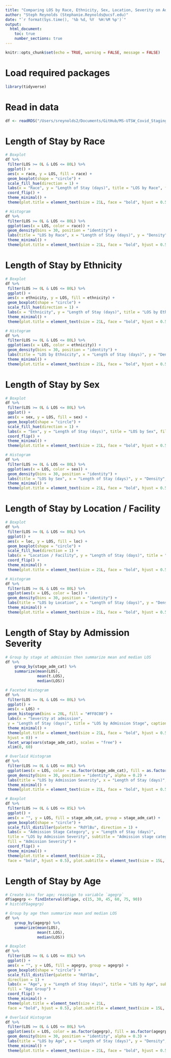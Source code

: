 ```yaml
---
title: "Comparing LOS by Race, Ethnicity, Sex, Location, Severity on Admission, and Age"
author: "Steph Reynolds (Stephanie.Reynolds@ucsf.edu)"
date: "`r format(Sys.time(), '%b %d, %Y  %H:%M %p')`"
output:
  html_document:
    toc: true
    number_sections: true
---
```


```r
knitr::opts_chunk$set(echo = TRUE, warning = FALSE, message = FALSE)
```

# Load required packages

```r
library(tidyverse)
```

# Read in data

```r
df <- readRDS("/Users/sreynolds2/Documents/GitHub/MS-UTSW_Covid_Staging/data/regdf_11.08.21.rds")
```

# Length of Stay by Race

```r
# Boxplot
df %>%
 filter(LOS >= 0L & LOS <= 80L) %>%
 ggplot() +
 aes(x = race, y = LOS, fill = race) +
 geom_boxplot(shape = "circle") +
 scale_fill_hue(direction = 1) +
 labs(x = "Race", y = "Length of Stay (days)", title = "LOS by Race", fill = "Race Category") +
 coord_flip() +
 theme_minimal() +
 theme(plot.title = element_text(size = 21L, face = "bold", hjust = 0.5))

# Histogram
df %>%
 filter(LOS >= 0L & LOS <= 80L) %>% 
 ggplot(aes(x = LOS, color = race)) +
 geom_density(bins = 30, position = "identity") +
 labs(title = "LOS by Race", x = "Length of Stay (days)", y = "Density", color = "Race") +
 theme_minimal() +
 theme(plot.title = element_text(size = 21L, face = "bold", hjust = 0.5))
```

# Length of Stay by Ethnicity

```r
# Boxplot
df %>%
 filter(LOS >= 0L & LOS <= 80L) %>%
 ggplot() +
 aes(x = ethnicity, y = LOS, fill = ethnicity) +
 geom_boxplot(shape = "circle") +
 scale_fill_hue(direction = 1) +
 labs(x = "Ethnicity", y = "Length of Stay (days)", title = "LOS by Ethnicity", fill = "Ethnicity") +
 theme_minimal() +
 theme(plot.title = element_text(size = 21L, face = "bold", hjust = 0.5))

# Histogram
df %>%
 filter(LOS >= 0L & LOS <= 80L) %>% 
 ggplot(aes(x = LOS, color = ethnicity)) +
 geom_density(bins = 30, position = "identity") +
 labs(title = "LOS by Ethnicity", x = "Length of Stay (days)", y = "Density", color = "Ethnicity") +
 theme_minimal() +
 theme(plot.title = element_text(size = 21L, face = "bold", hjust = 0.5))
```

# Length of Stay by Sex

```r
# Boxplot
df %>%
 filter(LOS >= 0L & LOS <= 80L) %>%
 ggplot() +
 aes(x = sex, y = LOS, fill = sex) +
 geom_boxplot(shape = "circle") +
 scale_fill_hue(direction = 1) +
 labs(x = "Sex", y = "Length of Stay (days)", title = "LOS by Sex", fill = "Sex") +
 coord_flip() +
 theme_minimal() +
 theme(plot.title = element_text(size = 21L, face = "bold", hjust = 0.5))

# Histogram
df %>%
 filter(LOS >= 0L & LOS <= 80L) %>% 
 ggplot(aes(x = LOS, color = sex)) +
 geom_density(bins = 30, position = "identity") +
 labs(title = "LOS by Sex", x = "Length of Stay (days)", y = "Density", color = "Sex") +
 theme_minimal() +
 theme(plot.title = element_text(size = 21L, face = "bold", hjust = 0.5))
```

# Length of Stay by Location / Facility

```r
# Boxplot
df %>%
 filter(LOS >= 0L & LOS <= 80L) %>%
 ggplot() +
 aes(x = loc, y = LOS, fill = loc) +
 geom_boxplot(shape = "circle") +
 scale_fill_hue(direction = 1) +
 labs(x = "Location / Facility", y = "Length of Stay (days)", title = "LOS by Location", fill = "Location / Facility") +
 coord_flip() +
 theme_minimal() +
 theme(plot.title = element_text(size = 21L, face = "bold", hjust = 0.5))

# Histogram
df %>%
 filter(LOS >= 0L & LOS <= 80L) %>% 
 ggplot(aes(x = LOS, color = loc)) +
 geom_density(bins = 30, position = "identity") +
 labs(title = "LOS by Location", x = "Length of Stay (days)", y = "Density", color = "Location") +
 theme_minimal() +
 theme(plot.title = element_text(size = 21L, face = "bold", hjust = 0.5))
```

# Length of Stay by Admission Severity

```r
# Group by stage at admission then summarize mean and median LOS 
df %>% 
    group_by(stage_adm_cat) %>% 
    summarize(mean(LOS),
              mean(t.LOS),
              median(LOS))

# Faceted Histogram
df %>%
 filter(LOS >= 0L & LOS <= 80L) %>%
 ggplot() +
 aes(x = LOS) +
 geom_histogram(bins = 20L, fill = "#FF8C00") +
 labs(x = "Severity at admission", 
 y = "Length of Stay (days)", title = "LOS by Admission Stage", caption = "Admission stage categorized into: 4, 5, 6, 7-9") +
 theme_minimal() +
 theme(plot.title = element_text(size = 21L, face = "bold", hjust = 0.5), plot.caption = element_text(face = "italic", 
 hjust = 0)) +
 facet_wrap(vars(stage_adm_cat), scales = "free") +
 xlim(0, 60)

# Overlaid Histogram
df %>%
 filter(LOS >= 0L & LOS <= 80L) %>% 
 ggplot(aes(x = LOS, color = as.factor(stage_adm_cat), fill = as.factor(stage_adm_cat))) +
 geom_density(bins = 30, position = "identity", alpha = 0.2) +
 labs(title = "LOS by Admission Severity", x = "Length of Stay (days)", y = "Density", color = "Admission Severity", fill = "Admission Severity") +
 theme_minimal() +
 theme(plot.title = element_text(size = 21L, face = "bold", hjust = 0.5))

# Boxplot
df %>%
 filter(LOS >= 0L & LOS <= 85L) %>%
 ggplot() +
 aes(x = "", y = LOS, fill = stage_adm_cat, group = stage_adm_cat) +
 geom_boxplot(shape = "circle") +
 scale_fill_distiller(palette = "RdYlBu", direction = 1) +
 labs(x = "Admission Stage Category", y = "Length of Stay (days)", 
 title = "LOS by Admission Severity", subtitle = "Admission stage categorized into: 4, 5, 6, 7-9", 
 fill = "Admission Severity") +
 coord_flip() +
 theme_minimal() +
 theme(plot.title = element_text(size = 21L, 
 face = "bold", hjust = 0.5), plot.subtitle = element_text(size = 15L, face = "italic", hjust = 0.5))
```

# Length of Stay by Age

```r
# Create bins for age; reassign to variable `agegrp`
df$agegrp <- findInterval(df$age, c(15, 30, 45, 60, 75, 90))
# hist(df$agegrp)

# Group by age then summarize mean and median LOS 
df %>% 
    group_by(agegrp) %>% 
    summarize(mean(LOS),
              mean(t.LOS),
              median(LOS))

# Boxplot
df %>%
 filter(LOS >= 0L & LOS <= 85L) %>%
 ggplot() +
 aes(x = "", y = LOS, fill = agegrp, group = agegrp) +
 geom_boxplot(shape = "circle") +
 scale_fill_distiller(palette = "RdYlBu", 
 direction = 1) +
 labs(x = "Age", y = "Length of Stay (days)", title = "LOS by Age", subtitle = "Group 1: 15-30, Group 2: 30-45, Group 3: 45-60, Group 4: 60-75, Group 5: 75-90, Group 6: 90-105", 
 fill = "Age Group") +
 coord_flip() +
 theme_minimal() +
 theme(plot.title = element_text(size = 21L, 
 face = "bold", hjust = 0.5), plot.subtitle = element_text(size = 15L, face = "italic", hjust = 0.5))

# Overlaid Histogram
df %>%
 filter(LOS >= 0L & LOS <= 80L) %>% 
 ggplot(aes(x = LOS, color = as.factor(agegrp), fill = as.factor(agegrp))) +
 geom_density(bins = 30, position = "identity", alpha = 0.3) +
 labs(title = "LOS by Age", x = "Length of Stay (days)", y = "Density", color = "Age", fill = "Age") +
 theme_minimal() +
 theme(plot.title = element_text(size = 21L, face = "bold", hjust = 0.5))
```
